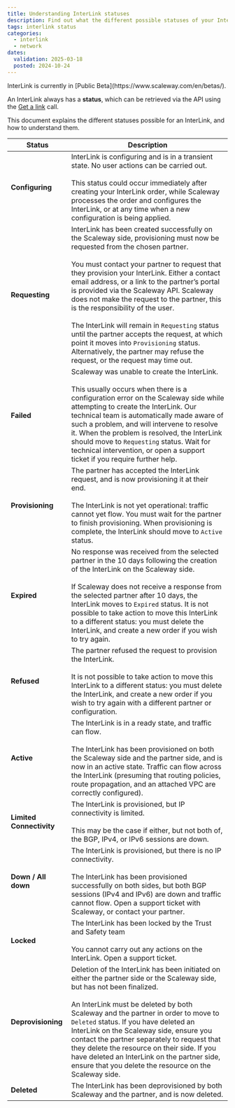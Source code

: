 ```yaml
---
title: Understanding InterLink statuses
description: Find out what the different possible statuses of your InterLink mean, and how to take action based on these statuses when necessary.
tags: interlink status
categories: 
  - interlink
  - network
dates:
  validation: 2025-03-18
  posted: 2024-10-24
---
```


<Message type="note">
InterLink is currently in [Public Beta](https://www.scaleway.com/en/betas/).
</Message>

An InterLink always has a **status**, which can be retrieved via the API using the [Get a link](https://www.scaleway.com/en/developers/api/interlink/#path-links-get-a-link) call.

This document explains the different statuses possible for an InterLink, and how to understand them.

| **Status**            | **Description**                     | 
|-------------------|-----------------------------------------|
| **Configuring**       | InterLink is configuring and is in a transient state. No user actions can be carried out. <br/><br/> This status could occur immediately after creating your InterLink order, while Scaleway processes the order and configures the InterLink, or at any time when a new configuration is being applied. |
| **Requesting**        | InterLink has been created successfully on the Scaleway side, provisioning must now be requested from the chosen partner. <br/><br/> You must contact your partner to request that they provision your InterLink. Either a contact email address, or a link to the partner’s portal is provided via the Scaleway API. Scaleway does not make the request to the partner, this is the responsibility of the user.<br/><br/> The InterLink will remain in `Requesting` status until the partner accepts the request, at which point it moves into `Provisioning` status. Alternatively, the partner may refuse the request, or the request may time out. |
| **Failed**          | Scaleway was unable to create the InterLink. <br/><br/> This usually occurs when there is a configuration error on the Scaleway side while attempting to create the InterLink. Our technical team is automatically made aware of such a problem, and will intervene to resolve it. When the problem is resolved, the InterLink should move to `Requesting` status. Wait for technical intervention, or open a support ticket if you require further help.
| **Provisioning**      | The partner has accepted the InterLink request, and is now provisioning it at their end. <br/><br/> The InterLink is not yet operational: traffic cannot yet flow. You must wait for the partner to finish provisioning. When provisioning is complete, the InterLink should move to `Active` status. |
| **Expired**           | No response was received from the selected partner in the 10 days following the creation of the InterLink on the Scaleway side. <br/><br/> If Scaleway does not receive a response from the selected partner after 10 days, the InterLink moves to `Expired` status. It is not possible to take action to move this InterLink to a different status: you must delete the InterLink, and create a new order if you wish to try again. |
| **Refused**           | The partner refused the request to provision the InterLink. <br/><br/> It is not possible to take action to move this InterLink to a different status: you must delete the InterLink, and create a new order if you wish to try again with a different partner or configuration.  |
| **Active**            | The InterLink is in a ready state, and traffic can flow. <br/><br/> The InterLink has been provisioned on both the Scaleway side and the partner side, and is now in an active state. Traffic can flow across the InterLink (presuming that routing policies, route propagation, and an attached VPC are correctly configured). |
| **Limited Connectivity** | The InterLink is provisioned, but IP connectivity is limited. <br/><br/> This may be the case if either, but not both of, the BGP, IPv4, or IPv6 sessions are down. |
| **Down / All down**  | The InterLink is provisioned, but there is no IP connectivity. <br/><br/> The InterLink has been provisioned successfully on both sides, but both BGP sessions (IPv4 and IPv6) are down and traffic cannot flow. Open a support ticket with Scaleway, or contact your partner. |
| **Locked** | The InterLink has been locked by the Trust and Safety team <br/><br/> You cannot carry out any actions on the InterLink. Open a support ticket. |
| **Deprovisioning** | Deletion of the InterLink has been initiated on either the partner side or the Scaleway side, but has not been finalized. <br/><br/> An InterLink must be deleted by both Scaleway and the partner in order to move to `Deleted` status. If you have deleted an InterLink on the Scaleway side, ensure you contact the partner separately to request that they delete the resource on their side. If you have deleted an InterLink on the partner side, ensure that you delete the resource on the Scaleway side. |
| **Deleted** | The InterLink has been deprovisioned by both Scaleway and the partner, and is now deleted. |